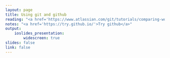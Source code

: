```yaml
---
layout: page
title: Using git and github
reading: "<a href='https://www.atlassian.com/git/tutorials/comparing-workflows/centralized-workflow/'>Centralized git workflow</a>"
notes: "<a href='https://try.github.io/'>Try github</a>"
output: 
    ioslides_presentation:
        widescreen: true
slides: false
link: false
---
```

